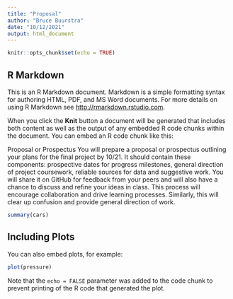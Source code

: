 ```yaml
---
title: "Proposal"
author: "Bruce Buurstra"
date: "10/12/2021"
output: html_document
---
```


```r
knitr::opts_chunk$set(echo = TRUE)
```

## R Markdown

This is an R Markdown document. Markdown is a simple formatting syntax for authoring HTML, PDF, and MS Word documents. For more details on using R Markdown see <http://rmarkdown.rstudio.com>.

When you click the **Knit** button a document will be generated that includes both content as well as the output of any embedded R code chunks within the document. You can embed an R code chunk like this:

Proposal or Prospectus
You will prepare a proposal or prospectus outlining your plans for the final project by 10/21. It should contain these components:  prospective dates for progress milestones, general direction of project coursework, reliable sources for data and suggestive work. You will share it on GitHub for feedback from your peers and will also have a chance to discuss and refine your ideas in class. This process will encourage collaboration and drive learning processes.  Similarly, this will clear up confusion and provide general direction of work.

```r
summary(cars)
```

## Including Plots

You can also embed plots, for example:

```r
plot(pressure)
```

Note that the `echo = FALSE` parameter was added to the code chunk to prevent printing of the R code that generated the plot.
